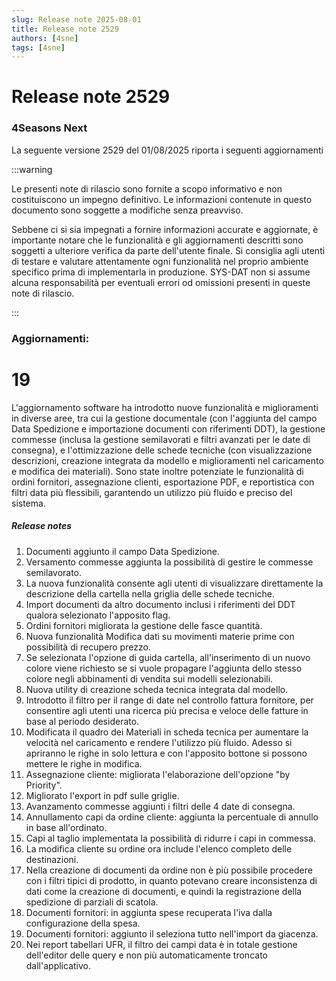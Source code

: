 ```yaml
---
slug: Release note 2025-08-01
title: Release note 2529
authors: [4sne]
tags: [4sne]
---
```


# Release note 2529

### 4Seasons Next

La seguente versione 2529 del 01/08/2025 riporta i seguenti aggiornamenti

:::warning

Le presenti note di rilascio sono fornite a scopo informativo e non costituiscono un impegno definitivo. Le informazioni contenute in questo documento sono soggette a modifiche senza preavviso.

Sebbene ci si sia impegnati a fornire informazioni accurate e aggiornate, è importante notare che le funzionalità e gli aggiornamenti descritti sono soggetti a ulteriore verifica da parte dell'utente finale.  Si consiglia agli utenti di testare e valutare attentamente ogni funzionalità nel proprio ambiente specifico prima di implementarla in produzione.
SYS-DAT non si assume alcuna responsabilità per eventuali errori od omissioni presenti in queste note di rilascio.

:::


<!-- truncate -->

### Aggiornamenti:        

#  19

L'aggiornamento software ha introdotto nuove funzionalità e miglioramenti in diverse aree, tra cui la gestione documentale (con l'aggiunta del campo Data Spedizione e importazione documenti con riferimenti DDT), la gestione commesse (inclusa la gestione semilavorati e filtri avanzati per le date di consegna), e l'ottimizzazione delle schede tecniche (con visualizzazione descrizioni, creazione integrata da modello e miglioramenti nel caricamento e modifica dei materiali). Sono state inoltre potenziate le funzionalità di ordini fornitori, assegnazione clienti, esportazione PDF, e reportistica con filtri data più flessibili, garantendo un utilizzo più fluido e preciso del sistema.


##### Release notes

1. Documenti aggiunto il campo Data Spedizione. 
1. Versamento commesse aggiunta la possibilità di gestire le commesse semilavorato. 
1. La nuova funzionalità consente agli utenti di visualizzare direttamente la descrizione della cartella nella griglia delle schede tecniche. 
1. Import documenti da altro documento inclusi i riferimenti del DDT qualora selezionato l'apposito flag. 
1. Ordini fornitori migliorata la gestione delle fasce quantità. 
1. Nuova funzionalità Modifica dati su movimenti materie prime con possibilità di recupero prezzo. 
1. Se selezionata l'opzione di guida cartella, all'inserimento di un nuovo colore viene richiesto se si vuole propagare l'aggiunta dello stesso colore negli abbinamenti di vendita sui modelli selezionabili. 
1. Nuova utility di creazione scheda tecnica integrata dal modello. 
1. Introdotto il filtro per il range di date nel controllo fattura fornitore, per consentire agli utenti una ricerca più precisa e veloce delle fatture in base al periodo desiderato. 
1. Modificata il quadro dei Materiali in scheda tecnica per aumentare la velocità nel caricamento e rendere l'utilizzo più fluido. Adesso si apriranno le righe in solo lettura e con l'apposito bottone si possono mettere le righe in modifica. 
1. Assegnazione cliente: migliorata l'elaborazione dell'opzione &quot;by Priority&quot;. 
1. Migliorato l'export in pdf sulle griglie. 
1. Avanzamento commesse aggiunti i filtri delle 4 date di consegna. 
1. Annullamento capi da ordine cliente: aggiunta la percentuale di annullo in base all'ordinato. 
1. Capi al taglio implementata la possibilità di ridurre i capi in commessa. 
1. La modifica cliente su ordine ora include l'elenco completo delle destinazioni. 
1. Nella creazione di documenti da ordine non è più possibile procedere con i filtri tipici di prodotto, in quanto potevano creare inconsistenza di dati come la creazione di documenti, e quindi la registrazione della spedizione di parziali di scatola.
1. Documenti fornitori: in aggiunta spese recuperata l'iva dalla configurazione della spesa. 
1. Documenti fornitori: aggiunto il seleziona tutto nell'import da giacenza. 
1. Nei report tabellari UFR, il filtro dei campi data è in totale gestione dell'editor delle query e non più automaticamente troncato dall'applicativo.  


